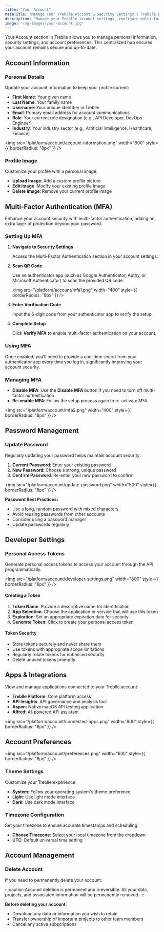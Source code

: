 ```yaml
---
title: "Your Account"
metaTitle: "Manage Your Treblle Account & Security Settings | Treblle Docs"
description: "Manage your Treblle account settings, configure multi-factor authentication, update personal information, and secure your account with advanced security features."
image: "/og-images/your-account.jpg"
---
```


Your Account section in Treblle allows you to manage personal information, security settings, and account preferences. This centralized hub ensures your account remains secure and up-to-date.

## Account Information

### Personal Details

Update your account information to keep your profile current:

- **First Name**: Your given name
- **Last Name**: Your family name  
- **Username**: Your unique identifier in Treblle
- **Email**: Primary email address for account communications
- **Role**: Your current role designation (e.g., API Developer, DevOps Engineer)
- **Industry**: Your industry sector (e.g., Artificial Intelligence, Healthcare, Finance)

<img
  src="/platform/account/account-information.png"
  width="800"
  style={{ borderRadius: "8px" }}
/>

### Profile Image

Customize your profile with a personal image:

- **Upload Image**: Add a custom profile picture
- **Edit Image**: Modify your existing profile image
- **Delete Image**: Remove your current profile image

## Multi-Factor Authentication (MFA)

Enhance your account security with multi-factor authentication, adding an extra layer of protection beyond your password.

### Setting Up MFA

1. **Navigate to Security Settings**
   
   Access the Multi-Factor Authentication section in your account settings.

2. **Scan QR Code**
   
   Use an authenticator app (such as Google Authenticator, Authy, or Microsoft Authenticator) to scan the provided QR code.

   <img
     src="/platform/account/mfa1.png"
     width="400"
     style={{ borderRadius: "8px" }}
   />

3. **Enter Verification Code**
   
   Input the 6-digit code from your authenticator app to verify the setup.

4. **Complete Setup**
   
   Click **Verify MFA** to enable multi-factor authentication on your account.

### Using MFA

Once enabled, you'll need to provide a one-time secret from your authenticator app every time you log in, significantly improving your account security.

### Managing MFA

- **Disable MFA**: Use the **Disable MFA** button if you need to turn off multi-factor authentication
- **Re-enable MFA**: Follow the setup process again to re-activate MFA

<img
  src="/platform/account/mfa2.png"
  width="400"
  style={{ borderRadius: "8px" }}
/>

## Password Management

### Update Password

Regularly updating your password helps maintain account security:

1. **Current Password**: Enter your existing password
2. **New Password**: Choose a strong, unique password
3. **Confirm Password**: Re-enter your new password to confirm

<img
  src="/platform/account/update-password.png"
  width="500"
  style={{ borderRadius: "8px" }}
/>

**Password Best Practices:**
- Use a long, random password with mixed characters
- Avoid reusing passwords from other accounts
- Consider using a password manager
- Update passwords regularly

## Developer Settings

### Personal Access Tokens

Generate personal access tokens to access your account through the API programmatically.

<img
  src="/platform/account/developer-settings.png"
  width="800"
  style={{ borderRadius: "8px" }}
/>

#### Creating a Token

1. **Token Name**: Provide a descriptive name for identification
2. **App Selection**: Choose the application or service that will use this token
3. **Expiration**: Set an appropriate expiration date for security
4. **Generate Token**: Click to create your personal access token

#### Token Security

- Store tokens securely and never share them
- Use tokens with appropriate scope limitations
- Regularly rotate tokens for enhanced security
- Delete unused tokens promptly

## Apps & Integrations

View and manage applications connected to your Treblle account:

- **Treblle Platform**: Core platform access
- **API Insights**: API governance and analysis tool
- **Aspen**: Native macOS API testing application
- **Alfred**: AI-powered API assistant

<img
  src="/platform/account/connected-apps.png"
  width="600"
  style={{ borderRadius: "8px" }}
/>

## Account Preferences

<img
  src="/platform/account/preferences.png"
  width="600"
  style={{ borderRadius: "8px" }}
/>

### Theme Settings

Customize your Treblle experience:

- **System**: Follow your operating system's theme preference
- **Light**: Use light mode interface
- **Dark**: Use dark mode interface

### Timezone Configuration

Set your timezone to ensure accurate timestamps and scheduling:

- **Choose Timezone**: Select your local timezone from the dropdown
- **UTC**: Default universal time setting

## Account Management

### Delete Account

If you need to permanently delete your account:

:::caution
Account deletion is permanent and irreversible. All your data, projects, and associated information will be permanently removed.
:::

**Before deleting your account:**
- Download any data or information you wish to retain
- Transfer ownership of important projects to other team members
- Cancel any active subscriptions
